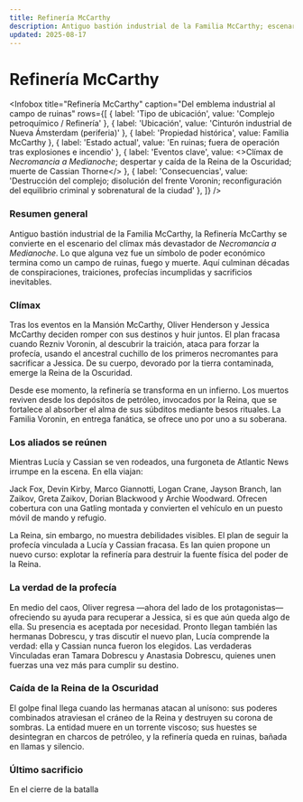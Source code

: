 ```yaml
---
title: Refinería McCarthy
description: Antiguo bastión industrial de la Familia McCarthy; escenario del clímax con la Reina de la Oscuridad y la caída de Cassian Thorne.
updated: 2025-08-17
---
```



# Refinería McCarthy

<Infobox
  title="Refinería McCarthy"
  caption="Del emblema industrial al campo de ruinas"
  rows={[
    { label: 'Tipo de ubicación', value: 'Complejo petroquímico / Refinería' },
    { label: 'Ubicación', value: 'Cinturón industrial de Nueva Ámsterdam (periferia)' },
    { label: 'Propiedad histórica', value: <Link to="/CrSaSo/familias/Familia%20McCarthy">Familia McCarthy</Link> },
    { label: 'Estado actual', value: 'En ruinas; fuera de operación tras explosiones e incendio' },
    { label: 'Eventos clave', value: <>Clímax de <em>Necromancia a Medianoche</em>; despertar y caída de la Reina de la Oscuridad; muerte de <Link to="/CrSaSo/personajes/Cassian%20Thorne">Cassian Thorne</Link></> },
    { label: 'Consecuencias', value: 'Destrucción del complejo; disolución del frente Voronin; reconfiguración del equilibrio criminal y sobrenatural de la ciudad' },
  ]}
/>

### Resumen general

Antiguo bastión industrial de la <Link to="/CrSaSo/familias/Familia%20McCarthy">Familia McCarthy</Link>, la Refinería McCarthy se convierte en el escenario del clímax más devastador de <em>Necromancia a Medianoche</em>. Lo que alguna vez fue un símbolo de poder económico termina como un campo de ruinas, fuego y muerte. Aquí culminan décadas de conspiraciones, traiciones, profecías incumplidas y sacrificios inevitables.

### Clímax

Tras los eventos en la <Link to="/CrSaSo/lugares/Mansi%C3%B3n%20McCarthy">Mansión McCarthy</Link>, <Link to="/CrSaSo/personajes/Oliver%20Henderson">Oliver Henderson</Link> y <Link to="/CrSaSo/personajes/Jessica%20McCarthy">Jessica McCarthy</Link> deciden romper con sus destinos y huir juntos. El plan fracasa cuando <Link to="/CrSaSo/personajes/Rezniv%20Voronin">Rezniv Voronin</Link>, al descubrir la traición, ataca para forzar la profecía, usando el ancestral cuchillo de los primeros necromantes para sacrificar a Jessica. De su cuerpo, devorado por la tierra contaminada, emerge la Reina de la Oscuridad.

Desde ese momento, la refinería se transforma en un infierno. Los muertos reviven desde los depósitos de petróleo, invocados por la Reina, que se fortalece al absorber el alma de sus súbditos mediante besos rituales. La <Link to="/CrSaSo/familias/Familia%20Voronin">Familia Voronin</Link>, en entrega fanática, se ofrece uno por uno a su soberana.

### Los aliados se reúnen

Mientras <Link to="/CrSaSo/personajes/Lucia%20Sinclair">Lucía</Link> y <Link to="/CrSaSo/personajes/Cassian%20Thorne">Cassian</Link> se ven rodeados, una furgoneta de <Link to="/CrSaSo/lugares/Atlantic%20News">Atlantic News</Link> irrumpe en la escena. En ella viajan:  
<Link to="/CrSaSo/personajes/Jack%20Fox">Jack Fox</Link>, <Link to="/CrSaSo/personajes/Devin%20Kirby">Devin Kirby</Link>, <Link to="/CrSaSo/personajes/Marco%20Giannotti">Marco Giannotti</Link>, <Link to="/CrSaSo/personajes/Logan%20Crane">Logan Crane</Link>, <Link to="/CrSaSo/personajes/Jayson%20Branch">Jayson Branch</Link>, <Link to="/CrSaSo/personajes/Ian%20Zaikov">Ian Zaikov</Link>, <Link to="/CrSaSo/personajes/Greta%20Zaikov">Greta Zaikov</Link>, <Link to="/CrSaSo/personajes/Dorian%20Blackwood">Dorian Blackwood</Link> y <Link to="/CrSaSo/personajes/Archie%20Woodward">Archie Woodward</Link>.  
Ofrecen cobertura con una Gatling montada y convierten el vehículo en un puesto móvil de mando y refugio.

La Reina, sin embargo, no muestra debilidades visibles. El plan de seguir la profecía vinculada a Lucía y Cassian fracasa. Es Ian quien propone un nuevo curso: explotar la refinería para destruir la fuente física del poder de la Reina.

### La verdad de la profecía

En medio del caos, Oliver regresa —ahora del lado de los protagonistas— ofreciendo su ayuda para recuperar a Jessica, si es que aún queda algo de ella. Su presencia es aceptada por necesidad. Pronto llegan también las hermanas Dobrescu, y tras discutir el nuevo plan, Lucía comprende la verdad: ella y Cassian nunca fueron los elegidos. Las verdaderas Vinculadas eran <Link to="/CrSaSo/personajes/Tamara%20Dobrescu">Tamara Dobrescu</Link> y <Link to="/CrSaSo/personajes/Anastasia%20Dobrescu">Anastasia Dobrescu</Link>, quienes unen fuerzas una vez más para cumplir su destino.

### Caída de la Reina de la Oscuridad

El golpe final llega cuando las hermanas atacan al unísono: sus poderes combinados atraviesan el cráneo de la Reina y destruyen su corona de sombras. La entidad muere en un torrente viscoso; sus huestes se desintegran en charcos de petróleo, y la refinería queda en ruinas, bañada en llamas y silencio.

### Último sacrificio

En el cierre de la batalla
